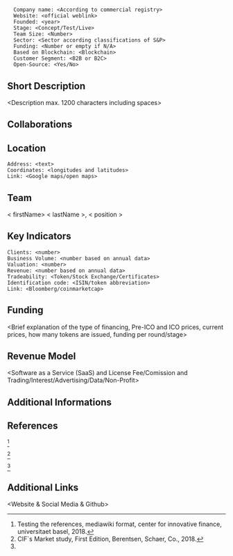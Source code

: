 = <Project Name> =

<pre>
  Company name: <According to commercial registry>
  Website: <official weblink>
  Founded: <year>
  Stage: <Concept/Test/Live>
  Team Size: <Number>
  Sector: <Sector according classifications of S&P>
  Funding: <Number or empty if N/A>
  Based on Blockchain: <Blockchain>
  Customer Segment: <B2B or B2C>
  Open-Source: <Yes/No>
</pre>

==Short Description==
<Description max. 1200 characters including spaces>

==Collaborations==
<first informations about the holding company and its function for the project afterwards other collaborations>

==Location==
<pre>
Address: <text>
Coordinates: <longitudes and latitudes>
Link: <Google maps/open maps>
</pre>

==Team==
< firstName> < lastName >, < position >

==Key Indicators==
<pre>
Clients: <number>
Business Volume: <number based on annual data>
Valuation: <number>
Revenue: <number based on annual data>
Tradeability: <Token/Stock Exchange/Certificates>
Identification code: <ISIN/token abbreviation>
Link: <Bloomberg/coinmarketcap>
</pre>

==Funding==
<Brief explanation of the type of financing, Pre-ICO and ICO prices, current prices, how many tokens are issued, funding per round/stage>

==Revenue Model==
<Software as a Service (SaaS) and License Fee/Comission and Trading/Interest/Advertising/Data/Non-Profit>

==Additional Informations==
<Only valuable and necessary Informations>

==References==
<ref>Testing the references, mediawiki format, center for innovative finance, universitaet basel, 2018.</ref>

</or as an alternative citation method, requested if the same reference or footnote is cited several times>

<ref name="CIF">CIF`s Market study, First Edition, Berentsen, Schaer, Co., 2018.</ref>

</afterwards only this is needed to cite the same reference>

<ref name="CIF"/>

<references/>

==Additional Links==
<Website & Social Media & Github>
